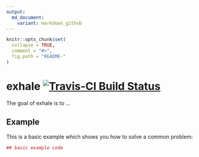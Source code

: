```yaml
---
output:
  md_document:
    variant: markdown_github
---
```


<!-- README.md is generated from README.Rmd. Please edit that file -->

```r
knitr::opts_chunk$set(
  collapse = TRUE,
  comment = "#>",
  fig.path = "README-"
)
```

# exhale [![Travis-CI Build Status](https://travis-ci.org/<USERNAME>/<REPO>.svg?branch=master)](https://travis-ci.org/<USERNAME>/<REPO>)

The goal of exhale is to ...

## Example

This is a basic example which shows you how to solve a common problem:

```r
## basic example code
```
